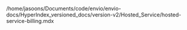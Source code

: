 /home/jasoons/Documents/code/envio/envio-docs/HyperIndex_versioned_docs/version-v2/Hosted_Service/hosted-service-billing.mdx